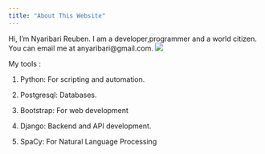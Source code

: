 ```yaml
---
title: "About This Website"
---
```


Hi, I’m Nyaribari Reuben. I am a developer,programmer and a world citizen.
You can email me at anyaribari@gmail.com.
![](./tema5.png)

My tools :

1. Python: For scripting and automation.

2. Postgresql: 
Databases.

3. Bootstrap: 
For web development

4. Django: 
Backend and API development.

5. SpaCy: 
For Natural Language Processing 
